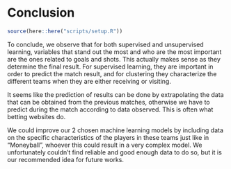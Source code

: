 # Conclusion

```r
source(here::here("scripts/setup.R"))
```

To conclude, we observe that for both supervised and unsupervised learning, variables that stand out the most and who are the most important are the ones related to goals and shots. This actually makes sense as they determine the final result. For supervised learning, they are important in order to predict the match result, and for clustering they characterize the different teams when they are either receiving or visiting.

It seems like the prediction of results can be done by extrapolating the data that can be obtained from the previous matches, otherwise we have to predict during the match according to data observed. This is often what betting websites do.

We could improve our 2 chosen machine learning models by including data on the specific characteristics of the players in these teams just like in “Moneyball”, whoever this could result in a very complex model. We unfortunately couldn’t find reliable and good enough data to do so, but it is our recommended idea for future works.

